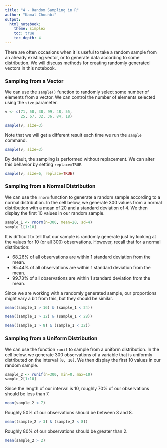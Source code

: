 ---
title: "4 - Random Sampling in R"
author: "Kamal Chouhbi"
output:
  html_notebook:
    theme: simplex
    toc: true
    toc_depth: 4
---

There are often occasions when it is useful to take a random sample from an already existing vector, or to generate data according to some distribution. We will discuss methods for creating randomly generated vectors in this notebook.

### **Sampling from a Vector**

We can use the `sample()` function to randomly select some number of elements from a vector. We can control the number of elements selected using the `size` parameter. 

```{r}
v <- c(71, 58, 38, 99, 48, 55,
       25, 67, 32, 36, 84, 18)

sample(v, size=3)
```

Note that we will get a different result each time we run the `sample` command. 

```{r}
sample(v, size=3)
```

By default, the sampling is performed without replacement. We can alter this behavior by setting `replace=TRUE`. 

```{r}
sample(v, size=6, replace=TRUE)
```


### **Sampling from a Normal Distribution**

We can use the `rnorm` function to generate a random sample according to a normal distribution. In the cell below, we generate 300 values from a normal distribution with a mean of 20 and a standard deviation of 4. We then display the first 10 values in our random sample. 

```{r}
sample_1 <- rnorm(n=300, mean=20, sd=4)
sample_1[1:10]
```

It is difficult to tell that our sample is randomly generate just by looking at the values for 10 (or all 300) observations. However, recall that for a normal distribution:

* 68.26% of all observations are within 1 standard deviation from the mean.
* 95.44% of all observations are within 1 standard deviation from the mean. 
* 99.73% of all observations are within 1 standard deviation from the mean. 

Since we are working with a randomly generated sample, our proportions might vary a bit from this, but they should be similar. 

```{r}
mean((sample_1 > 16) & (sample_1 < 24))
```

```{r}
mean((sample_1 > 12) & (sample_1 < 28))
```

```{r}
mean((sample_1 > 8) & (sample_1 < 32))
```

### **Sampling from a Uniform Distribution**

We can use the function `runif` to sample from a uniform distribution. In the cell below, we generate 300 observations of a variable that is uniformly distributed on the interval `[0, 10]`. We then display the first 10 values in our random sample. 

```{r}
sample_2 <- runif(n=300, min=0, max=10)
sample_2[1:10]
```

Since the length of our interval is 10, roughly 70% of our observations should be less than 7. 

```{r}
mean(sample_2 < 7)
```

Roughly 50% of our observations should be between 3 and 8. 

```{r}
mean((sample_2 > 3) & (sample_2 < 8))
```

Roughly 80% of our observations should be greater than 2. 

```{r}
mean(sample_2 > 2)
```